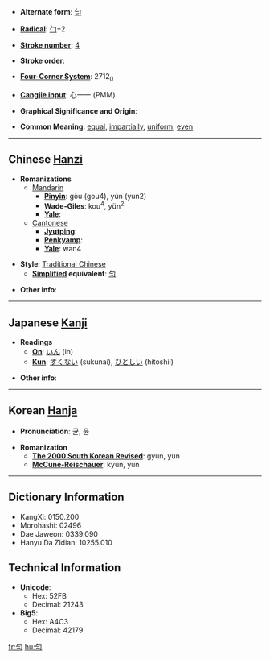 * '''Alternate form''': [[匀]]

* '''[[Wiktionary:Chinese radical index| Radical]]''': [[Wiktionary:Chinese radical index 勹|勹]]+2

* '''[[Wiktionary:Chinese total strokes index|Stroke number]]''': [[Wiktionary:Chinese total strokes index 4|4]]

* '''Stroke order''': 

* '''[[Wiktionary:Chinese four corner index|Four-Corner System]]''': 2712<sub>0</sub>

* '''[[Wiktionary:Chinese Cangjie index|Cangjie input]]''': 心一一 (PMM)

* '''Graphical Significance and Origin''': 

* '''Common Meaning''': [[equal]], [[impartially]], [[uniform]], [[even]]

----

== Chinese [[Hanzi]] ==

* '''Romanizations'''
** [[Mandarin]]
*** '''[[Pinyin]]''': gòu (gou4), yún (yun2)
*** '''[[Wade-Giles]]''': kou<sup>4</sup>, yün<sup>2</sup>
*** '''[[Yale]]''': 
**[[Cantonese]]
***'''[[Jyutping]]''':
***'''[[Penkyamp]]''': 
***'''[[Yale]]''': wan4

* '''Style''': [[Traditional Chinese]] 
** '''[[Simplified Chinese|Simplified]] equivalent''': [[匀]]

* '''Other info''': 

----

== Japanese [[Kanji]] ==

* '''Readings'''
** '''[[On]]''': [[いん]] (in)
** '''[[Kun]]''': [[すくない]] (sukunai), [[ひとしい]] (hitoshii)

* '''Other info''':  

----

== Korean [[Hanja]] ==

* '''Pronunciation''': 균, 윤

* '''Romanization'''
** '''[[The 2000 South Korean Revised Romanization|The 2000 South Korean Revised]]''': gyun, yun
** '''[[McCune-Reischauer]]''': kyun, yun

----

== Dictionary Information ==

* KangXi: 0150.200
* Morohashi: 02496
* Dae Jaweon: 0339.090
* Hanyu Da Zidian: 10255.010

== Technical Information ==

* '''Unicode''':
** Hex: 52FB
** Decimal: 21243
* '''Big5''':
** Hex: A4C3
** Decimal: 42179

[[fr:勻]]
[[hu:勻]]